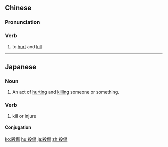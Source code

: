 {{also|杀伤}}
==Chinese==
{{zh-forms|s=杀伤}}

===Pronunciation===
{{zh-pron
|m=shāshāng
|c=saat3 soeng1
|mn=qz,tw,xm:sat-siong/zz:sat-siang
|cat=v
}}

===Verb===
{{zh-verb}}

# to [[hurt]] and [[kill]]

----

==Japanese==
{{ja-kanjitab|さつ|k1=さっ|しょう|yomi=on}}

===Noun===
{{ja-noun|さっしょう}}

# An act of [[hurting]] and [[killing]] someone or something.
#: {{ja-usex|'''殺傷'''沙汰になった。|'''さっしょう''' ざた に なった。|The incident ended in violence.}}

===Verb===
{{ja-verb-suru|tr=trans|さっしょう}}

# kill or injure
#: {{ja-usex|一家３人を殺傷した|いっけ さん にん を さっしょう した|a household of three was attacked}}

====Conjugation====
{{ja-suru|さっしょう}}

[[ko:殺傷]]
[[hu:殺傷]]
[[ja:殺傷]]
[[zh:殺傷]]